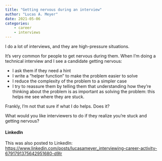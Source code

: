 ```yaml
---
title: "Getting nervous during an interview"
author: "Lucas A. Meyer"
date: 2021-05-06
categories: 
    - career
    - interviews
---
```


I do a lot of interviews, and they are high-pressure situations. 

It's very common for people to get nervous during them. When I'm doing a technical interview and I see a candidate getting nervous:

- I ask them if they need a hint
- I write a "helper function" to make the problem easier to solve
- I reduce the complexity of the problem to a simpler case
- I try to reassure them by telling them that understanding how they're thinking about the problem is as important as solving the problem: this helps me see where they are stuck.

Frankly, I'm not that sure if what I do helps. Does it?

What would you like interviewers to do if they realize you're stuck and getting nervous?

#### LinkedIn
This was also posted to LinkedIn: 
<https://www.linkedin.com/posts/lucasameyer_interviewing-career-activity-6791791375642951680-d9Ir>